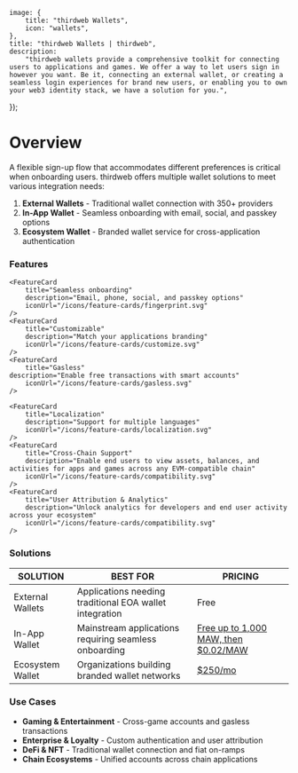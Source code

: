 
	image: {
		title: "thirdweb Wallets",
		icon: "wallets",
	},
	title: "thirdweb Wallets | thirdweb",
	description:
		"thirdweb wallets provide a comprehensive toolkit for connecting users to applications and games. We offer a way to let users sign in however you want. Be it, connecting an external wallet, or creating a seamless login experiences for brand new users, or enabling you to own your web3 identity stack, we have a solution for you.",
});

# Overview

A flexible sign-up flow that accommodates different preferences is critical when onboarding users. thirdweb offers multiple wallet solutions to meet various integration needs:

1. **External Wallets** - Traditional wallet connection with 350+ providers
2. **In-App Wallet** - Seamless onboarding with email, social, and passkey options
3. **Ecosystem Wallet** - Branded wallet service for cross-application authentication

<DocImage src={EcosystemWalletOverview} />

### Features

<div
	className="my-4 grid gap-2 md:grid-cols-2 lg:grid-cols-2 "
>
	<FeatureCard
		title="Wallet Support"
		description="350+ wallet providers supported"
		iconUrl="/icons/feature-cards/wallet.svg"
	/>
    <FeatureCard
    	title="Fiat On-Ramp"
    	description="Enable purchase options directly in modal"
        iconUrl="/icons/feature-cards/fiat-ramp.svg"
    />

    <FeatureCard
    	title="Seamless onboarding"
    	description="Email, phone, social, and passkey options"
        iconUrl="/icons/feature-cards/fingerprint.svg"
    />
    <FeatureCard
		title="Customizable"
		description="Match your applications branding"
		iconUrl="/icons/feature-cards/customize.svg"
	/>
	<FeatureCard
		title="Gasless"
	description="Enable free transactions with smart accounts"
		iconUrl="/icons/feature-cards/gasless.svg"
	/>

    <FeatureCard
    	title="Localization"
    	description="Support for multiple languages"
        iconUrl="/icons/feature-cards/localization.svg"
    />
	<FeatureCard
		title="Cross-Chain Support"
		description="Enable end users to view assets, balances, and activities for apps and games across any EVM-compatible chain"
		iconUrl="/icons/feature-cards/compatibility.svg"
	/>
	<FeatureCard
		title="User Attribution & Analytics"
		description="Unlock analytics for developers and end user activity across your ecosystem"
		iconUrl="/icons/feature-cards/compatibility.svg"
	/>
</div>

### Solutions

| SOLUTION | BEST FOR | PRICING |
|----------|----------|----------|
| External Wallets | Applications needing traditional EOA wallet integration | Free |
| In-App Wallet | Mainstream applications requiring seamless onboarding | [Free up to 1,000 MAW, then $0.02/MAW](https://thirdweb.com/pricing) |
| Ecosystem Wallet | Organizations building branded wallet networks | [$250/mo](https://thirdweb.com/pricing) |

### Use Cases

- **Gaming & Entertainment** - Cross-game accounts and gasless transactions
- **Enterprise & Loyalty** - Custom authentication and user attribution
- **DeFi & NFT** - Traditional wallet connection and fiat on-ramps
- **Chain Ecosystems** - Unified accounts across chain applications

<ArticleIconCard
	icon={WalletsConnectIcon}
	title="Getting started"
	description="See our get started guide for quickly getting up and running with thirdweb wallets on the various supported platform."
	href="/wallet/get-started/overview"
/>

<DocImage src={customModal} />
